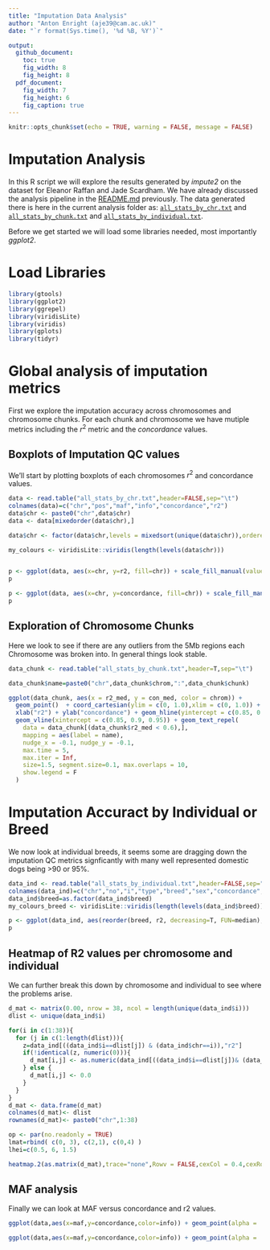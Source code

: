 ```yaml
---
title: "Imputation Data Analysis"
author: "Anton Enright (aje39@cam.ac.uk)"
date: "`r format(Sys.time(), '%d %B, %Y')`"

output:
  github_document:
    toc: true
    fig_width: 8
    fig_height: 8
  pdf_document:
    fig_width: 7
    fig_height: 6
    fig_caption: true
---
```


```r
knitr::opts_chunk$set(echo = TRUE, warning = FALSE, message = FALSE)
```

# Imputation Analysis

In this R script we will explore the results generated by *impute2* on the dataset for Eleanor Raffan and Jade Scardham.
We have already discussed the analysis pipeline in the [README.md](../README.md) previously. The data generated there is here in the current analysis folder as: [`all_stats_by_chr.txt`](all_stats_by_chr.txt) and
[`all_stats_by_chunk.txt`](all_stats_by_chunk.txt) and
[`all_stats_by_individual.txt`](all_stats_by_individual.txt).

Before we get started we will load some libraries needed, most importantly *ggplot2*.

# Load Libraries
```r
library(gtools)
library(ggplot2)
library(ggrepel)
library(viridisLite)
library(viridis)
library(gplots)
library(tidyr)
```

# Global analysis of imputation metrics

First we explore the imputation accuracy across chromosomes and chromosome chunks. For each chunk and chromosome we have mutiple metrics including the $r^2$ metric and the *concordance* values.

## Boxplots of Imputation QC values

We'll start by plotting boxplots of each chromosomes $r^2$ and concordance values.

```r
data <- read.table("all_stats_by_chr.txt",header=FALSE,sep="\t")
colnames(data)=c("chr","pos","maf","info","concordance","r2")
data$chr <- paste0("chr",data$chr)
data <- data[mixedorder(data$chr),]

data$chr <- factor(data$chr,levels = mixedsort(unique(data$chr)),ordered = TRUE)

my_colours <- viridisLite::viridis(length(levels(data$chr)))


p <- ggplot(data, aes(x=chr, y=r2, fill=chr)) + scale_fill_manual(values = my_colours) + geom_boxplot(outlier.size=0.3,lwd=0.7) + theme(axis.text.x = element_text(angle = 90, vjust = 0.5, hjust=1)) + ggtitle("r2 values per chromsome") + xlab("Chromosome") + geom_hline(yintercept=median(data$r2), linetype="dashed", color = "red") + theme(legend.position="none") + coord_cartesian(ylim = c(0, 1.0))
p

p <- ggplot(data, aes(x=chr, y=concordance, fill=chr)) + scale_fill_manual(values = my_colours) + geom_boxplot(outlier.size=0.3,lwd=0.7) + theme(axis.text.x = element_text(angle = 90, vjust = 0.5, hjust=1)) + ggtitle("Concordance values per chromsome") + xlab("Chromosome") + geom_hline(yintercept=median(data$concordance), linetype="dashed", color = "red") + theme(legend.position="none") + coord_cartesian(ylim = c(0, 1.0))
p
```
## Exploration of Chromosome Chunks
Here we look to see if there are any outliers from the 5Mb regions each Chromosome was broken into. In general things look stable.

```r
data_chunk <- read.table("all_stats_by_chunk.txt",header=T,sep="\t")

data_chunk$name=paste0("chr",data_chunk$chrom,":",data_chunk$chunk)

ggplot(data_chunk, aes(x = r2_med, y = con_med, color = chrom)) +
  geom_point()  + coord_cartesian(ylim = c(0, 1.0),xlim = c(0, 1.0)) + ggtitle("r2 and concordance per chromosome chunk") +
  xlab("r2") + ylab("concordance") + geom_hline(yintercept = c(0.85, 0.9, 0.95)) +
  geom_vline(xintercept = c(0.85, 0.9, 0.95)) + geom_text_repel(
    data = data_chunk[(data_chunk$r2_med < 0.6),],
    mapping = aes(label = name),
    nudge_x = -0.1, nudge_y = -0.1,
    max.time = 5,
    max.iter = Inf,
    size=1.5, segment.size=0.1, max.overlaps = 10,
    show.legend = F
  )

```

# Imputation Accuract by Individual or Breed

We now look at individual breeds, it seems some are dragging down the imputation QC metrics signficantly with many well represented domestic dogs being >90 or 95%.

```r
data_ind <- read.table("all_stats_by_individual.txt",header=FALSE,sep="\t")
colnames(data_ind)=c("chr","no","i","type","breed","sex","concordance","r2")
data_ind$breed=as.factor(data_ind$breed)
my_colours_breed <- viridisLite::viridis(length(levels(data_ind$breed)))

p <- ggplot(data_ind, aes(reorder(breed, r2, decreasing=T, FUN=median), y = r2, fill=breed)) + scale_fill_manual(values = my_colours_breed) + geom_boxplot(outlier.size=0.3,lwd=0.1) + theme(axis.text.x = element_text(angle = 90, vjust = 0.5, hjust=1)) + theme(legend.text = element_text(size = 2)) + ggtitle("r2 values by Breed") + xlab("Chromosome") + theme(legend.key.size = unit(0.3, 'cm')) + theme(legend.position="none") + theme(axis.text=element_text(size=4)) + coord_cartesian(ylim = c(0, 1.0))
p
```

## Heatmap of R2 values per chromosome and individual

We can further break this down by chromosome and individual to see where the problems arise.
```r
d_mat <- matrix(0.00, nrow = 38, ncol = length(unique(data_ind$i)))
dlist <- unique(data_ind$i)

for(i in c(1:38)){
  for (j in c(1:length(dlist))){
    z=data_ind[((data_ind$i==dlist[j]) & (data_ind$chr==i)),"r2"]
    if(!identical(z, numeric(0))){
      d_mat[i,j] <- as.numeric(data_ind[((data_ind$i==dlist[j])& (data_ind$chr==i)),"r2"])
    } else {
      d_mat[i,j] <- 0.0
    }
  }
}
d_mat <- data.frame(d_mat)
colnames(d_mat)<- dlist
rownames(d_mat)<- paste0("chr",1:38)

op <- par(no.readonly = TRUE) 
lmat=rbind( c(0, 3), c(2,1), c(0,4) )
lhei=c(0.5, 6, 1.5)

heatmap.2(as.matrix(d_mat),trace="none",Rowv = FALSE,cexCol = 0.4,cexRow=0.4,col=viridis(15, direction = -1),dendrogram="none",lmat=lmat, lhei=lhei)

```

## MAF analysis

Finally we can look at MAF versus concordance and r2 values.
```r
ggplot(data,aes(x=maf,y=concordance,color=info)) + geom_point(alpha = .5, shape = 15) + geom_hline(yintercept = 0.85) + coord_cartesian(ylim = c(0, 1.0),xlim = c(0, 1.0)) + ggtitle("Concordance vs MAF")
```

```r
ggplot(data,aes(x=maf,y=concordance,color=info)) + geom_point(alpha = .5, shape = 15) + geom_hline(yintercept = 0.85) + coord_cartesian(ylim = c(0, 1.0),xlim = c(0, 1.0)) + ggtitle("r2 vs MAF")
```